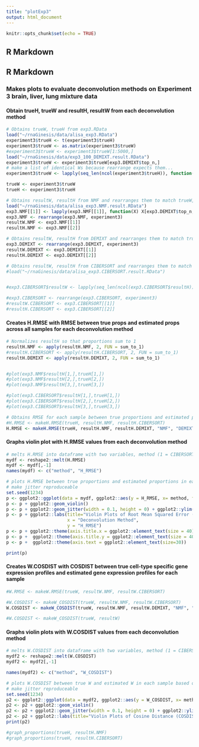 ```yaml
---
title: "plotExp3"
output: html_document
---
```


```r
knitr::opts_chunk$set(echo = TRUE)
```

## R Markdown

## R Markdown

### Makes plots to evaluate deconvolution methods on Experiment 3 brain, liver, lung mixture data

#### Obtain trueH, trueW and resultH, resultW from each deconvolution method
```r
# Obtains trueW, trueH from exp3.RData
load("~/rnaGinesis/data/alisa_exp3.RData")
experiment3$trueH <- t(experiment3$trueH)
experiment3$trueW <- as.matrix(experiment3$trueW)
#experiment3$trueW <- experiment3$trueW[1:5000,]
load("~/rnaGinesis/data/exp3_100_DEMIXT.result.RData")
experiment3$trueW <- experiment3$trueW[exp3.DEMIXT$top_n,]
# make a list of identical Ws because rearrange expects them...
experiment3$trueW <- lapply(seq_len(ncol(experiment3$trueH)), function(X) experiment3$trueW)

trueW <- experiment3$trueW
trueH <- experiment3$trueH

# Obtains resultW, resultH from NMF and rearranges them to match trueW, trueH ordering
load("~/rnaGinesis/data/alisa_exp3.NMF.result.RData")
exp3.NMF[[1]] <- lapply(exp3.NMF[[1]], function(X) X[exp3.DEMIXT$top_n,])
exp3.NMF <- rearrange(exp3.NMF, experiment3)
resultW.NMF <- exp3.NMF[[1]]
resultH.NMF <- exp3.NMF[[2]]

# Obtains resultW, resultH from DEMIXT and rearranges them to match trueW, trueH ordering
exp3.DEMIXT <- rearrange(exp3.DEMIXT, experiment3)
resultW.DEMIXT <- exp3.DEMIXT[[1]]
resultH.DEMIXT <- exp3.DEMIXT[[2]]

# Obtains resultW, resultH from CIBERSORT and rearranges them to match trueW, trueH ordering
#load("~/rnaGinesis/data/alisa_exp3.CIBERSORT.result.RData")


#exp3.CIBERSORT$resultW <- lapply(seq_len(ncol(exp3.CIBERSORT$resultH)), function(X) #exp3.CIBERSORT$resultW)

#exp3.CIBERSORT <- rearrange(exp3.CIBERSORT, experiment3)
#resultW.CIBERSORT <- exp3.CIBERSORT[[1]]
#resultH.CIBERSORT <- exp3.CIBERSORT[[2]]
```

#### Creates H.RMSE with RMSE between true props and estimated props across all samples for each deconvolution method
```r
# Normalizes resultH so that proportions sum to 1
resultH.NMF <- apply(resultH.NMF, 2, FUN = sum_to_1)
#resultH.CIBERSORT <- apply(resultH.CIBERSORT, 2, FUN = sum_to_1)
resultH.DEMIXT <- apply(resultH.DEMIXT, 2, FUN = sum_to_1)


#plot(exp3.NMF$resultH[1,],trueH[1,])
#plot(exp3.NMF$resultH[2,],trueH[2,])
#plot(exp3.NMF$resultH[3,],trueH[3,])

#plot(exp3.CIBERSORT$resultH[1,],trueH[1,])
#plot(exp3.CIBERSORT$resultH[2,],trueH[2,])
#plot(exp3.CIBERSORT$resultH[3,],trueH[3,])

# Obtains RMSE for each sample between true proportions and estimated proportions
#H.RMSE <- makeH.RMSE(trueH, resultH.NMF, resultH.CIBERSORT)
H.RMSE <- makeH.RMSE(trueH, resultH.NMF, resultH.DEMIXT, "NMF", "DEMIXT")

```

#### Graphs violin plot with H.RMSE values from each deconvolution method
```r
# melts H.RMSE into dataframe with two variables, method (1 = CIBERSORT, 2 = NMF) and H.RMSE across all samples for each deconvolution method 
mydf <- reshape2::melt(H.RMSE)
mydf <- mydf[,-1]
names(mydf) <- c("method", "H_RMSE") 

# plots H.RMSE between true proportions and estimated proportions in each sample based on deconvolution method
# make jitter reproduceable
set.seed(1234)
p <- ggplot2::ggplot(data = mydf, ggplot2::aes(y = H_RMSE, x= method, fill = method))
p <- p + ggplot2::geom_violin()
p <- p + ggplot2::geom_jitter(width = 0.1, height = 0) + ggplot2::ylim(0,1) 
p <- p + ggplot2::labs(title="Violin Plots of Root Mean Squared Error (RMSE) for Proportions",
                       x = "Deconvolution Method",
                       y = "H_RMSE")
p <- p + ggplot2::theme(axis.title.x = ggplot2::element_text(size = 40)) 
p <- p +  ggplot2::theme(axis.title.y = ggplot2::element_text(size = 40)) 
p <- p +  ggplot2::theme(axis.text = ggplot2::element_text(size=30))

print(p)
```

#### Creates W.COSDIST with COSDIST between true cell-type specific gene expression profiles and estimated gene expression profiles for each sample
```r
#W.RMSE <- makeW.RMSE(trueW, resultW.NMF, resultW.CIBERSORT)

#W.COSDIST <- makeW_COSDIST(trueW, resultW.NMF, resultW.CIBERSORT)
W.COSDIST <- makeW_COSDIST(trueW, resultW.NMF, resultW.DEMIXT, "NMF", "DEMIXT")

#W.COSDIST <- makeW_COSDIST(trueW, resultW)
```

#### Graphs violin plots with W.COSDIST values from each deconvolution method
```r
# melts W.COSDIST into dataframe with two variables, method (1 = CIBERSORT, 2 = NMF) and W.COSDIST across all samples for each deconvolution method 
mydf2 <- reshape2::melt(W.COSDIST)
mydf2 <- mydf2[,-1]

names(mydf2) <- c("method", "W_COSDIST") 

# plots W.COSDIST between true W and estimated W in each sample based on deconvolution method
# make jitter reproduceable
set.seed(1234)
p2 <- ggplot2::ggplot(data = mydf2, ggplot2::aes(y = W_COSDIST, x= method, fill = method))
p2 <- p2 + ggplot2::geom_violin()
p2 <- p2 + ggplot2::geom_jitter(width = 0.1, height = 0) + ggplot2::ylim(0,1) 
p2 <- p2 + ggplot2::labs(title="Violin Plots of Cosine Distance (COSDIST) for Gene Expression",x = "Deconvolution Method", y = "W_COSDIST") + ggplot2::theme(axis.title.x = ggplot2::element_text(size = 40)) + ggplot2::theme(axis.title.y = ggplot2::element_text(size = 40)) + ggplot2::theme(axis.text=ggplot2::element_text(size=30))
print(p2)
```

```r
#graph_proportions(trueH, resultH.NMF)
#graph_proportions(trueH, resultH.CIBERSORT)
```

